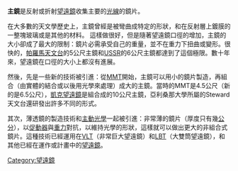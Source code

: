 '''主鏡'''是反射或折射[[望遠鏡|望遠鏡]]收集主要的[[光線|光線]]的鏡片。

在大多數的天文學歷史上，主鏡曾經是被彎曲成特定的形狀，和在反射層上鍍膜的一整塊玻璃或是其他的材料。
這樣做很好，但是隨著望遠鏡口徑的增加，主鏡的大小卻成了最大的限制：鏡片必需承受自己的重量，並不在重力下扭曲或變形。很快的，[[帕羅馬天文台|帕羅馬天文台]]的5公尺主鏡和[[蘇聯|USSR]]的6公尺主鏡都達到了這個極限。數十年來，望遠鏡在口徑的大小上都沒有進展。

然後，先是一些新的技術被引進：從[[MMT|MMT]]開始，主鏡可以用小的鏡片製造，再組合（由實體的結合或以後用光學來處理）成大的主鏡。當時的MMT是4.5公尺（新的是6.5公尺），[[凱克望遠鏡|凱克望遠鏡]]是組合成的10公尺主鏡，亞利桑那大學所屬的Steward天文台還研發出許多不同的形式。

其次，薄透鏡的製造技術和[[主動光學|主動光學]]一起被引進：非常薄的鏡片（厚度只有幾[[公分|公分]]），以[[促動器|促動器]]與[[重力|重力]]對抗，以維持光學的形狀，這樣就可以做出更大的非組合式鏡片。這種技術已經運用在[[VLT|VLT]]（非常巨大望遠鏡）和[[LBT|LBT]]（大雙筒望遠鏡），和其他已經在運作或計畫中的[[望遠鏡|望遠鏡]]。

[[Category:望遠鏡|Category:望遠鏡]]